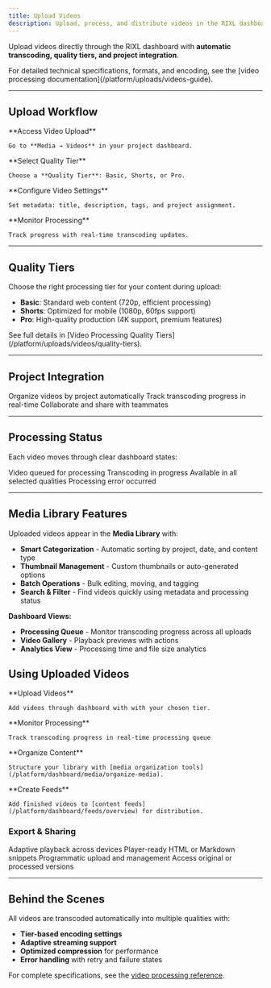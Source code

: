 ```yaml
---
title: Upload Videos
description: Upload, process, and distribute videos in the RIXL dashboard with automated transcoding and integration features.
---
```




Upload videos directly through the RIXL dashboard with **automatic transcoding, quality tiers, and project integration**.

<Callout type="info">
  For detailed technical specifications, formats, and encoding, see the [video processing
  documentation](/platform/uploads/videos-guide).
</Callout>

---

## Upload Workflow

<Steps>
  <Step>
    **Access Video Upload**

    Go to **Media → Videos** in your project dashboard.
  </Step>
  <Step>
    **Select Quality Tier**

    Choose a **Quality Tier**: Basic, Shorts, or Pro.
  </Step>
  <Step>
    **Configure Video Settings**

    Set metadata: title, description, tags, and project assignment.
  </Step>
  <Step>
    **Monitor Processing**

    Track progress with real-time transcoding updates.
  </Step>
</Steps>

---

## Quality Tiers

Choose the right processing tier for your content during upload:

- **Basic**: Standard web content (720p, efficient processing)
- **Shorts**: Optimized for mobile (1080p, 60fps support)
- **Pro**: High-quality production (4K support, premium features)

<Callout type="info">
  See full details in [Video Processing Quality Tiers](/platform/uploads/videos/quality-tiers).
</Callout>

---

## Project Integration

<Columns cols={3}>
  <Card title="Project Assignment" icon="folder-plus">
    Organize videos by project automatically
  </Card>
  <Card title="Processing Queue" icon="clock">
    Track transcoding progress in real-time
  </Card>
  <Card title="Team Access" icon="users">
    Collaborate and share with teammates
  </Card>
</Columns>

---

## Processing Status

Each video moves through clear dashboard states:

<Columns cols={4}>
  <Card title="Uploaded" icon="upload">
    Video queued for processing
  </Card>
  <Card title="Processing" icon="loader">
    Transcoding in progress
  </Card>
  <Card title="Ready" icon="check-circle">
    Available in all selected qualities
  </Card>
  <Card title="Failed" icon="alert-triangle">
    Processing error occurred
  </Card>
</Columns>

---

## Media Library Features

Uploaded videos appear in the **Media Library** with:

- **Smart Categorization** - Automatic sorting by project, date, and content type
- **Thumbnail Management** - Custom thumbnails or auto-generated options
- **Batch Operations** - Bulk editing, moving, and tagging
- **Search & Filter** - Find videos quickly using metadata and processing status

**Dashboard Views:**
- **Processing Queue** - Monitor transcoding progress across all uploads
- **Video Gallery** - Playback previews with actions
- **Analytics View** - Processing time and file size analytics


## Using Uploaded Videos

<Steps>
  <Step>
    **Upload Videos**

    Add videos through dashboard with with your chosen tier.
  </Step>
  <Step>
    **Monitor Processing**

    Track transcoding progress in real-time processing queue
  </Step>
  <Step>
    **Organize Content**

    Structure your library with [media organization tools](/platform/dashboard/media/organize-media).
  </Step>
  <Step>
    **Create Feeds**

    Add finished videos to [content feeds](/platform/dashboard/feeds/overview) for distribution.
  </Step>
</Steps>

### Export & Sharing

<Columns cols={4}>
  <Card title="Streaming URLs" icon="play">
    Adaptive playback across devices
  </Card>
  <Card title="Embed Codes" icon="code">
    Player-ready HTML or Markdown snippets
  </Card>
  <Card title="API Access" icon="database">
    Programmatic upload and management
  </Card>
  <Card title="Download Links" icon="download">
    Access original or processed versions
  </Card>
</Columns>

---

## Behind the Scenes

All videos are transcoded automatically into multiple qualities with:

- **Tier-based encoding settings**
- **Adaptive streaming support**
- **Optimized compression** for performance
- **Error handling** with retry and failure states

For complete specifications, see the [video processing reference](/platform/uploads/videos-guide).
